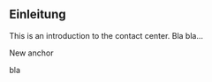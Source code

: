 == Einleitung {{a:CC.Intro}} ==
This is an introduction to the contact center. Bla bla...

New anchor {{a:CC.New}}

bla
